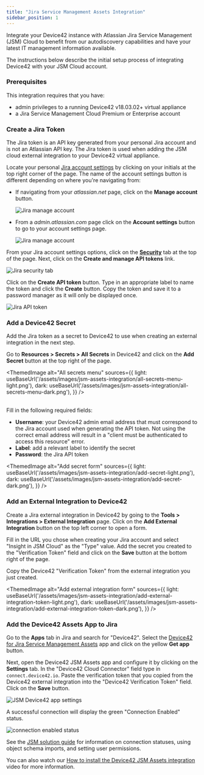 ```yaml
---
title: "Jira Service Management Assets Integration"
sidebar_position: 1
---
```


Integrate your Device42 instance with Atlassian Jira Service Management (JSM) Cloud to benefit from our autodiscovery capabilities and have your latest IT management information available.

The instructions below describe the initial setup process of integrating Device42 with your JSM Cloud account.

### Prerequisites

This integration requires that you have:

* admin privileges to a running Device42 v18.03.02+ virtual appliance 
* a Jira Service Management Cloud Premium or Enterprise account

### Create a Jira Token

The Jira token is an API key generated from your personal Jira account and is not an Atlassian API key. The Jira token is used when adding the JSM cloud external integration to your Device42 virtual appliance. 

Locate your personal [Jira account settings](https://id.atlassian.com/manage-profile/security) by clicking on your initials at the top right corner of the page. The name of the account settings button is different depending on where you're navigating from:

* If navigating from your _atlassian.net_ page, click on the **Manage account** button. 

    ![Jira manage account](/assets/images/jsm-assets-integration/jira-manage-account.png)

* From a _admin.atlassian.com_ page click on the **Account settings** button to go to your account settings page.

    ![Jira manage account](/assets/images/jsm-assets-integration/jira-account-settings.png)

From your Jira account settings options, click on the **[Security](https://id.atlassian.com/manage-profile/security)** tab at the top of the page. Next, click on the **Create and manage API tokens** link. 

![Jira security tab](/assets/images/jsm-assets-integration/security-tab.png)

Click on the **Create API token** button. Type in an appropriate label to name the token and click the **Create** button. Copy the token and save it to a password manager as it will only be displayed once. 

![Jira API token](/assets/images/jsm-assets-integration/jira-account-token.png)

### Add a Device42 Secret

Add the Jira token as a secret to Device42 to use when creating an external integration in the next step. 

Go to **Resources > Secrets > All Secrets** in Device42 and click on the **Add Secret** button at the top right of the page. 

<ThemedImage
  alt="All secrets menu"
  sources={{
    light: useBaseUrl('/assets/images/jsm-assets-integration/all-secrets-menu-light.png'),
    dark: useBaseUrl('/assets/images/jsm-assets-integration/all-secrets-menu-dark.png'),
  }}
/>
<br/><br/>

Fill in the following required fields:

* **Username**: your Device42 admin email address that must correspond to the Jira account used when generating the API token. Not using the correct email address will result in a "client must be authenticated to access this resource" error.
* **Label**: add a relevant label to identify the secret 
* **Password**: the Jira API token 

<ThemedImage
  alt="Add secret form"
  sources={{
    light: useBaseUrl('/assets/images/jsm-assets-integration/add-secret-light.png'),
    dark: useBaseUrl('/assets/images/jsm-assets-integration/add-secret-dark.png'),
  }}
/>

### Add an External Integration to Device42 

Create a Jira external integration in Device42 by going to the **Tools > Integrations > External Integration** page. Click on the **Add External Integration** button on the top left corner to open a form. 

Fill in the URL you chose when creating your Jira account and select "Insight in JSM Cloud" as the "Type" value. Add the secret you created to the "Verification Token" field and click on the **Save** button at the bottom right of the page. 

Copy the Device42 "Verification Token" from the external integration you just created. 

<ThemedImage
  alt="Add external integration form"
  sources={{
    light: useBaseUrl('/assets/images/jsm-assets-integration/add-external-integration-token-light.png'),
    dark: useBaseUrl('/assets/images/jsm-assets-integration/add-external-integration-token-dark.png'),
  }}
/>

### Add the Device42 Assets App to Jira

Go to the **Apps** tab in Jira and search for "Device42". Select the [Device42 for Jira Service Management Assets](https://marketplace.atlassian.com/search?query=device42) app and click on the yellow **Get app** button. 

Next, open the Device42 JSM Assets app and configure it by clicking on the **Settings** tab. In the "Device42 Cloud Connector" field type in `connect.device42.io`. Paste the verification token that you copied from the Device42 external integration into the "Device42 Verification Token" field. Click on the **Save** button. 

![JSM Device42 app settings](/assets/images/jsm-assets-integration/jira-d42-app-settings.png)

A successful connection will display the green "Connection Enabled" status. 

![connection enabled status](/assets/images/jsm-solution-guide/image38.png)

See the [JSM solution guide](solution-guides/jira-service-management-integration.md) for information on connection statuses, using object schema imports, and setting user permissions.

You can also watch our [How to install the Device42 JSM Assets integration](https://device42.wistia.com/medias/b087w5fps8) video for more information. 

